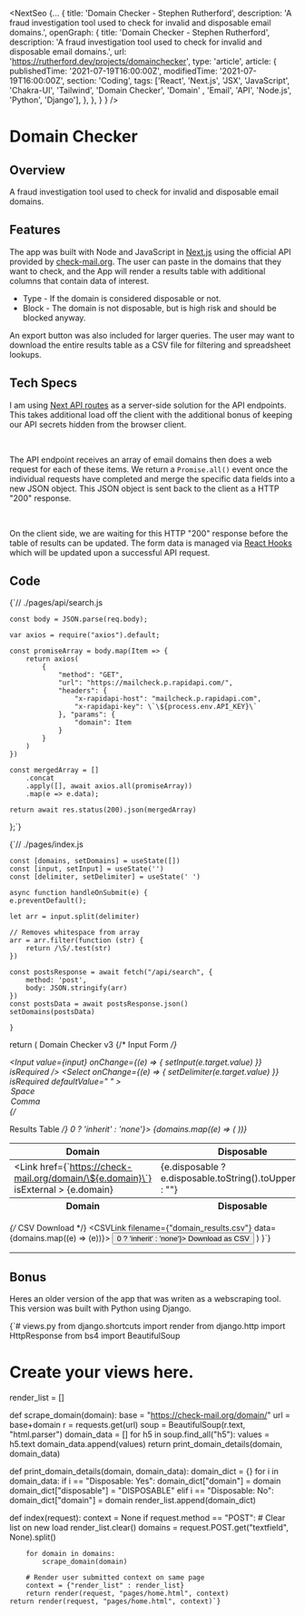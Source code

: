 
<NextSeo {...
    {
        title: 'Domain Checker - Stephen Rutherford',
        description: 'A fraud investigation tool used to check for invalid and disposable email domains.',
        openGraph: {
            title: 'Domain Checker - Stephen Rutherford',
            description: 'A fraud investigation tool used to check for invalid and disposable email domains.',
            url: 'https://rutherford.dev/projects/domainchecker',
            type: 'article',
            article: {
            publishedTime: '2021-07-19T16:00:00Z',
            modifiedTime: '2021-07-19T16:00:00Z',
            section: 'Coding',
            tags: ['React', 'Next.js', 'JSX', 'JavaScript', 'Chakra-UI', 'Tailwind', 'Domain Checker', 'Domain' , 'Email', 'API', 'Node.js', 'Python', 'Django'],
            },
        },
    }
}
/>

# Domain Checker

<Promo
    source='/images/projects/domainchecker.mp4'
    githubSrc='https://github.com/stephenrutherford/domain-checker'
    demoSrc='https://dc3.vercel.app/'
 />

## Overview
A fraud investigation tool used to check for invalid and disposable email domains.

## Features
The app was built with Node and JavaScript in [Next.js](https://nextjs.org/) using the official API provided by [check-mail.org](https://check-mail.org/). The user can paste in the domains that they want to check, and the App will render a results table with additional columns that contain data of interest.

* Type - If the domain is considered disposable or not.
* Block - The domain is not disposable, but is high risk and should be blocked anyway.

An export button was also included for larger queries. The user may want to download the entire results table as a CSV file for filtering and spreadsheet lookups.

## Tech Specs
I am using [Next API routes](https://nextjs.org/docs/api-routes/introduction) as a server-side solution for the API endpoints. This takes additional load off the client with the additional bonus of keeping our API secrets hidden from the browser client.

<br />

The API endpoint receives an array of email domains then does a web request for each of these items. We return a `Promise.all()` event once the individual requests have completed and merge the specific data fields into a new JSON object. This JSON object is sent back to the client as a HTTP "200" response.

<br />

On the client side, we are waiting for this HTTP "200" response before the table of results can be updated. The form data is managed via [React Hooks](https://reactjs.org/docs/hooks-intro.html) which will be updated upon a successful API request.

## Code

<SyntaxHighlighter language='jsx' style={materialDark} showLineNumbers>
{`// ./pages/api/search.js
    
    const body = JSON.parse(req.body);
    
    var axios = require("axios").default;
    
    const promiseArray = body.map(Item => {
        return axios(
            {
                "method": "GET",
                "url": "https://mailcheck.p.rapidapi.com/",
                "headers": {
                    "x-rapidapi-host": "mailcheck.p.rapidapi.com",
                    "x-rapidapi-key": \`\${process.env.API_KEY}\`
                }, "params": {
                    "domain": Item
                }
            }
        )
    })
    
    const mergedArray = []
        .concat
        .apply([], await axios.all(promiseArray))
        .map(e => e.data);
    
    return await res.status(200).json(mergedArray)
    
};`}
</SyntaxHighlighter>

<SyntaxHighlighter language='jsx' style={materialDark} showLineNumbers>
{`// ./pages/index.js
    
    
    const [domains, setDomains] = useState([])
    const [input, setInput] = useState('')
    const [delimiter, setDelimiter] = useState(' ')
    
    async function handleOnSubmit(e) {
    e.preventDefault();
    
    let arr = input.split(delimiter)
    
    // Removes whitespace from array
    arr = arr.filter(function (str) {
        return /\S/.test(str)
    })
    
    const postsResponse = await fetch("/api/search", {
        method: 'post',
        body: JSON.stringify(arr)
    })
    const postsData = await postsResponse.json()
    setDomains(postsData)
    
    }
    
return (
    <Flex minW='100vw' minH='100vh' justifyContent='center'>
        <Head>
            <title>Domain Checker v3</title>
            <meta name="description" content="A tool to check for disposable and invalid domains." />
            <link rel="icon" href="/favicon.ico" />
        </Head>
        <Stack>
            <Heading>
                Domain Checker v3
            </Heading>
            {/* Input Form */}
            <Flex>
                <form onSubmit={handleOnSubmit}>
                    <Flex>
                    <Input 
                        value={input} onChange={(e) => { setInput(e.target.value) }}
                        isRequired
                    />
                    <Select 
                        onChange={(e) => { setDelimiter(e.target.value) }}
                        isRequired
                        defaultValue=" "
                    >
                        <option value=" ">Space</option>
                        <option value=",">Comma</option>
                    </Select>
                    </Flex>
                </form>
            </Flex>
            {/* Results Table */}
            <Flex
                display={domains.length > 0 ? 'inherit' : 'none'}>
            <Table>
                <Thead>
                    <Tr>
                        <Th>Domain</Th>
                        <Th>Disposable</Th>
                        <Th>Block</Th>
                    </Tr>
                </Thead>
                <Tbody>
                {domains.map((e) => (
                    <Tr key={e.domain}>
                    <Td>
                        <Link
                        href={\`https://check-mail.org/domain/\${e.domain}\`}
                        isExternal
                        >
                            {e.domain}
                        </Link>
                    </Td>
                    <Td>{e.disposable ? e.disposable.toString().toUpperCase() : ""}</Td>
                    <Td>{e.block ? e.block.toString().toUpperCase() : ""}</Td>
                    </Tr>
                ))}
                </Tbody>
                <Tfoot>
                <Tr>
                    <Th>Domain</Th>
                    <Th>Disposable</Th>
                    <Th>Block</Th>
                </Tr>
                </Tfoot>
            </Table>
            </Flex>
            {/* CSV Download */}
            <CSVLink filename={"domain_results.csv"} data={domains.map((e) => (e))}>
                <Button display={domains.length > 0 ? 'inherit' : 'none'}>
                    Download as CSV
                </Button>
            </CSVLink>
        </Stack>
    </Flex >
  )
}`}
</SyntaxHighlighter>

---

## Bonus

Heres an older version of the app that was writen as a webscraping tool. This version was built with Python using Django.

<SyntaxHighlighter language='python' style={materialDark} showLineNumbers>
{`# views.py
from django.shortcuts import render
from django.http import HttpResponse
from bs4 import BeautifulSoup
    
# Create your views here.
render_list = []
    
def scrape_domain(domain):
    base = "https://check-mail.org/domain/"
    url = base+domain
    r = requests.get(url)
    soup = BeautifulSoup(r.text, "html.parser")
    domain_data = []
    for h5 in soup.find_all("h5"):
        values = h5.text
        domain_data.append(values)
    return print_domain_details(domain, domain_data)
    
def print_domain_details(domain, domain_data):
    domain_dict = {}
    for i in domain_data:
        if i == "Disposable: Yes":
            domain_dict["domain"] = domain
            domain_dict["disposable"] = "DISPOSABLE"
        elif i == "Disposable: No":
            domain_dict["domain"] = domain
    render_list.append(domain_dict)
    
def index(request):
    context = None
    if request.method == "POST":
        # Clear list on new load
        render_list.clear()
        domains = request.POST.get("textfield", None).split()
            
        for domain in domains:
            scrape_domain(domain)
            
        # Render user submitted context on same page
        context = {"render_list" : render_list}
        return render(request, "pages/home.html", context)
    return render(request, "pages/home.html", context)`}
</SyntaxHighlighter>